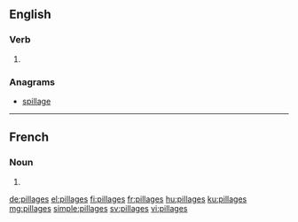 ==English==

===Verb===
{{head|en|verb form}}

# {{en-third-person singular of|pillage}}

===Anagrams===
* [[spillage#English|spillage]]

----

==French==

===Noun===
{{head|fr|noun plural form|g=m}}

# {{plural of|pillage|lang=fr}}

[[de:pillages]]
[[el:pillages]]
[[fi:pillages]]
[[fr:pillages]]
[[hu:pillages]]
[[ku:pillages]]
[[mg:pillages]]
[[simple:pillages]]
[[sv:pillages]]
[[vi:pillages]]